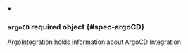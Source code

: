 


<details className="config-field" data-expandable="true" open>
<summary>

### `argoCD` <span className="config-field-required" data-required="false">required</span> <span className="config-field-type">object</span> <span className="config-field-default"></span> <span className="config-field-enum"></span> {#spec-argoCD}

ArgoIntegration holds information about ArgoCD Integration

</summary>

<PartialArgoCDreference />


</details>
